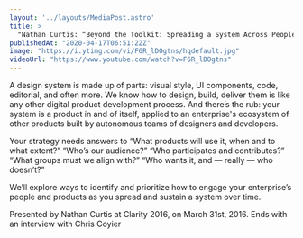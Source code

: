```yaml
---
layout: '../layouts/MediaPost.astro'
title: >
  "Nathan Curtis: “Beyond the Toolkit: Spreading a System Across People &amp; Products” — Clarity 2016"
publishedAt: "2020-04-17T06:51:22Z"
image: "https://i.ytimg.com/vi/F6R_lDOgtns/hqdefault.jpg"
videoUrl: "https://www.youtube.com/watch?v=F6R_lDOgtns"
---
```

A design system is made up of parts: visual style, UI components, code, editorial, and often more. We know how to design, build, deliver them is like any other digital product development process. And there’s the rub: your system is a product in and of itself, applied to an enterprise's ecosystem of other products built by autonomous teams of designers and developers.

Your strategy needs answers to “What products will use it, when and to what
extent?” “Who’s our audience?” “Who participates and contributes?” 
“What groups must we align with?” “Who wants it, and — really — who doesn’t?”

We’ll explore ways to identify and prioritize how to engage your enterprise’s people and products as you spread and sustain a system over time.

Presented by Nathan Curtis at Clarity 2016, on March 31st, 2016. Ends with an interview with Chris Coyier
